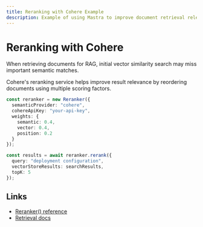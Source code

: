 ```yaml
---
title: Reranking with Cohere Example
description: Example of using Mastra to improve document retrieval relevance with Cohere's reranking service.
---
```


# Reranking with Cohere

When retrieving documents for RAG, initial vector similarity search may miss important semantic matches. 

Cohere's reranking service helps improve result relevance by reordering documents using multiple scoring factors.

```typescript 
const reranker = new Reranker({
  semanticProvider: "cohere",
  cohereApiKey: "your-api-key",
  weights: {
    semantic: 0.4,
    vector: 0.4,
    position: 0.2
  }
});

const results = await reranker.rerank({
  query: "deployment configuration",
  vectorStoreResults: searchResults,
  topK: 5
});
```

## Links

- [Reranker() reference](../reference/rag/reranker.mdx)
- [Retrieval docs](../docs/rag/retrieve-results.mdx)
